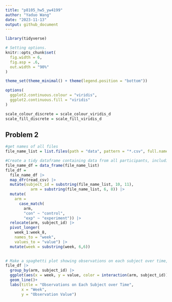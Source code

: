 ```yaml
---
title: "p8105_hw5_yw4199"
author: "Yaduo Wang"
date: "2023-11-13"
output: github_document
---
```


```r
library(tidyverse)

# Setting options. 
knitr::opts_chunk$set(
  fig.width = 6,
  fig.asp = .6,
  out.width = "90%"
)

theme_set(theme_minimal() + theme(legend.position = "bottom"))

options(
  ggplot2.continuous.colour = "viridis",
  ggplot2.continuous.fill = "viridis"
)

scale_colour_discrete = scale_colour_viridis_d
scale_fill_discrete = scale_fill_viridis_d
```


## Problem 2

```r
#get names of all files
file_name_list = list.files(path = "data", pattern = "*.csv", full.names = TRUE)

#Create a tidy dataframe containing data from all participants, including the subject ID, arm, and observations over time:
file_name_df = data_frame(file_name_list)
file_df = 
  file_name_df |> 
  map_dfr(read_csv) |> 
  mutate(subject_id = substring(file_name_list, 10, 11),
           arm = substring(file_name_list, 6, 8)) |> 
  mutate(
    arm = 
      case_match(
        arm, 
        "con" ~ "control", 
        "exp" ~ "experiment")) |> 
  relocate(arm, subject_id) |> 
  pivot_longer(
    week_1:week_8,
    names_to = "week", 
    values_to = "value") |> 
  mutate(week = substring(week, 6,6))
  
```

```r
# Make a spaghetti plot showing observations on each subject over time, and comment on differences between groups.
file_df |> 
  group_by(arm, subject_id) |> 
  ggplot(aes(x = week, y = value, color = interaction(arm, subject_id)))+
  geom_line()+
  labs(title = "Observations on Each Subject over Time",
       x = "Week",
       y = "Observation Value")
```

